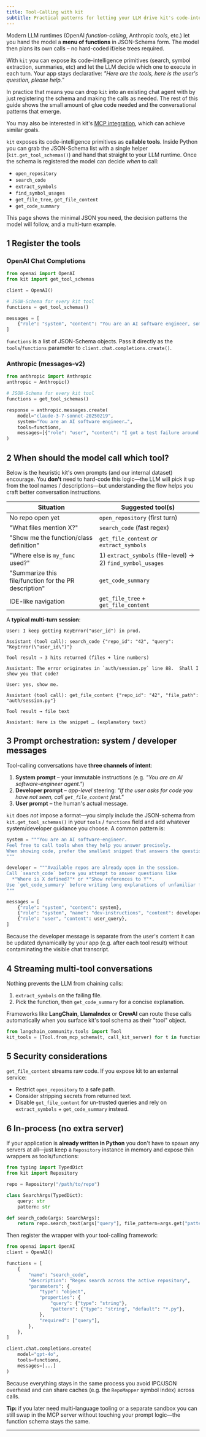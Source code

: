 ```yaml
---
title: Tool-Calling with kit
subtitle: Practical patterns for letting your LLM drive kit's code-intelligence APIs
---
```


Modern LLM runtimes (OpenAI *function-calling*, Anthropic *tools*, etc.) let you hand the model a **menu of functions** in JSON-Schema form. The model then plans its own calls – no hard-coded if/else trees required. 

With `kit` you can  expose its code-intelligence primitives (search, symbol extraction, summaries, etc) and let the LLM decide which one to execute in each turn.  Your app stays declarative: *"Here are the tools, here is the user's question, please help."*

In practice that means you can drop `kit` into an existing chat agent with by just registering the schema and making the calls as needed. The rest of this guide shows the small amount of glue code needed and the conversational patterns that emerge.

You may also be interested in kit's [MCP integration](../mcp/using-kit-with-mcp), which can achieve similar goals.

`kit` exposes its code-intelligence primitives as **callable tools**.  Inside Python you can grab the JSON-Schema list with a single helper (`kit.get_tool_schemas()`) and hand that straight to your LLM runtime.  Once the schema is registered the model can decide _when_ to call:

* `open_repository`
* `search_code`
* `extract_symbols`
* `find_symbol_usages`
* `get_file_tree`, `get_file_content`
* `get_code_summary`

This page shows the minimal JSON you need, the decision patterns the model will follow, and a multi-turn example.

## 1  Register the tools

### OpenAI Chat Completions

```python
from openai import OpenAI
from kit import get_tool_schemas

client = OpenAI()

# JSON-Schema for every kit tool
functions = get_tool_schemas()

messages = [
    {"role": "system", "content": "You are an AI software engineer, some refer to as the 'Scottie Scheffler of Programming'. Feel free to call tools when you need context."},
]
```

`functions` is a list of JSON-Schema objects. Pass it directly as the `tools`/`functions` parameter to `client.chat.completions.create()`.

### Anthropic (messages-v2)

```python
from anthropic import Anthropic
anthropic = Anthropic()

# JSON-Schema for every kit tool
functions = get_tool_schemas()

response = anthropic.messages.create(
    model="claude-3-7-sonnet-20250219",
    system="You are an AI software engineer…",
    tools=functions,
    messages=[{"role": "user", "content": "I got a test failure around FooBar.  Help me."}],
)
```

## 2  When should the model call which tool?

Below is the heuristic kit's own prompts (and our internal dataset) encourage.  You **don't** need to hard-code this logic—the LLM will pick it up from the tool names / descriptions—but understanding the flow helps you craft better conversation instructions.

| Situation | Suggested tool(s) |
|-----------|-------------------|
| No repo open yet | `open_repository` (first turn) |
| "What files mention X?" | `search_code` (fast regex) |
| "Show me the function/class definition" | `get_file_content` *or* `extract_symbols` |
| "Where else is `my_func` used?" | 1) `extract_symbols` (file-level) → 2) `find_symbol_usages` |
| "Summarize this file/function for the PR description" | `get_code_summary` |
| IDE-like navigation | `get_file_tree` + `get_file_content` |

A **typical multi-turn session**:

```
User: I keep getting KeyError("user_id") in prod.

Assistant (tool call): search_code {"repo_id": "42", "query": "KeyError(\"user_id\")"}

Tool result → 3 hits returned (files + line numbers)

Assistant: The error originates in `auth/session.py` line 88.  Shall I show you that code?

User: yes, show me.

Assistant (tool call): get_file_content {"repo_id": "42", "file_path": "auth/session.py"}

Tool result → file text

Assistant: Here is the snippet … (explanatory text)
```

## 3  Prompt orchestration: system / developer messages

Tool-calling conversations have **three channels of intent**:

1. **System prompt** – your immutable instructions (e.g. *"You are an AI software-engineer agent."*)  
2. **Developer prompt** – _app-level_ steering: *"If the user asks for code you have not seen, call `get_file_content` first."*  
3. **User prompt** – the human's actual message.

`kit` does *not* impose a format—you simply include the JSON-schema from `kit.get_tool_schemas()` in your `tools` / `functions` field and add whatever system/developer guidance you choose.
A common pattern is:

```python
system = """You are an AI software-engineer.
Feel free to call tools when they help you answer precisely.
When showing code, prefer the smallest snippet that answers the question.
"""

developer = """Available repos are already open in the session.
Call `search_code` before you attempt to answer questions like
  *"Where is X defined?"* or *"Show references to Y"*.
Use `get_code_summary` before writing long explanations of unfamiliar files.
"""

messages = [
    {"role": "system", "content": system},
    {"role": "system", "name": "dev-instructions", "content": developer},
    {"role": "user", "content": user_query},
]
```

Because the developer message is separate from the user's content it can be updated dynamically by your app (e.g. after each tool result) without contaminating the visible chat transcript.

## 4  Streaming multi-tool conversations

Nothing prevents the LLM from chaining calls:

1. `extract_symbols` on the failing file.
2. Pick the function, then `get_code_summary` for a concise explanation.

Frameworks like **LangChain**, **LlamaIndex** or **CrewAI** can route these calls automatically when you surface kit's tool schema as their "tool" object.

```python
from langchain_community.tools import Tool
kit_tools = [Tool.from_mcp_schema(t, call_kit_server) for t in functions]
```

## 5  Security considerations

`get_file_content` streams raw code.  If you expose kit to an external service:

* Restrict `open_repository` to a safe path.
* Consider stripping secrets from returned text.
* Disable `get_file_content` for un-trusted queries and rely on `extract_symbols` + `get_code_summary` instead.

## 6  In-process (no extra server)

If your application is **already written in Python** you don't have to spawn any servers at all—just keep a `Repository` instance in memory and expose thin wrappers as tools/functions:

```python
from typing import TypedDict
from kit import Repository

repo = Repository("/path/to/repo")

class SearchArgs(TypedDict):
    query: str
    pattern: str

def search_code(args: SearchArgs):
    return repo.search_text(args["query"], file_pattern=args.get("pattern", "*.py"))
```

Then register the wrapper with your tool-calling framework:

```python
from openai import OpenAI
client = OpenAI()

functions = [
    {
        "name": "search_code",
        "description": "Regex search across the active repository",
        "parameters": {
            "type": "object",
            "properties": {
                "query": {"type": "string"},
                "pattern": {"type": "string", "default": "*.py"},
            },
            "required": ["query"],
        },
    },
]

client.chat.completions.create(
    model="gpt-4o",
    tools=functions,
    messages=[...]
)
```

Because everything stays in the same process you avoid IPC/JSON overhead and can share caches (e.g. the `RepoMapper` symbol index) across calls.

**Tip:** if you later need multi-language tooling or a separate sandbox you can still swap in the MCP server without touching your prompt logic—the function schema stays the same.

---